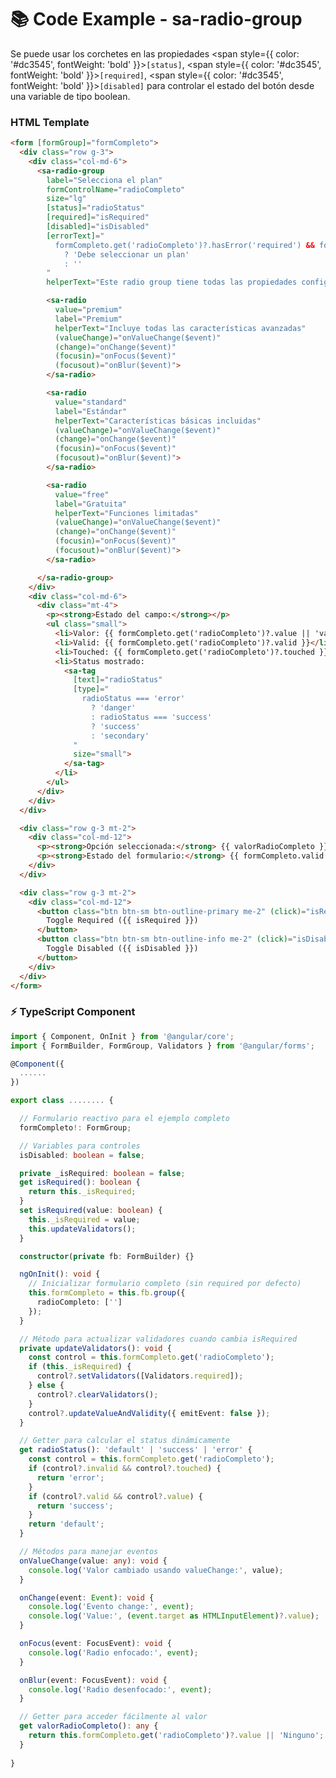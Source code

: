 
<Meta title="Componentes/Forms/Radio Group/Radio Group Example" />

# 📚 Code Example - sa-radio-group

Se puede usar los corchetes en las propiedades <span style={{ color: '#dc3545', fontWeight: 'bold' }}>`[status]`</span>, <span style={{ color: '#dc3545', fontWeight: 'bold' }}>`[required]`</span>, <span style={{ color: '#dc3545', fontWeight: 'bold' }}>`[disabled]`</span> para controlar el estado del botón desde una variable de tipo boolean.

### HTML Template
```html
<form [formGroup]="formCompleto">
  <div class="row g-3">
    <div class="col-md-6">
      <sa-radio-group
        label="Selecciona el plan"
        formControlName="radioCompleto"
        size="lg"
        [status]="radioStatus"
        [required]="isRequired"
        [disabled]="isDisabled"
        [errorText]="
          formCompleto.get('radioCompleto')?.hasError('required') && formCompleto.get('radioCompleto')?.touched
            ? 'Debe seleccionar un plan'
            : ''
        "
        helperText="Este radio group tiene todas las propiedades configuradas con status dinámico">

        <sa-radio
          value="premium"
          label="Premium"
          helperText="Incluye todas las características avanzadas"
          (valueChange)="onValueChange($event)"
          (change)="onChange($event)"
          (focusin)="onFocus($event)"
          (focusout)="onBlur($event)">
        </sa-radio>

        <sa-radio
          value="standard"
          label="Estándar"
          helperText="Características básicas incluidas"
          (valueChange)="onValueChange($event)"
          (change)="onChange($event)"
          (focusin)="onFocus($event)"
          (focusout)="onBlur($event)">
        </sa-radio>

        <sa-radio
          value="free"
          label="Gratuita"
          helperText="Funciones limitadas"
          (valueChange)="onValueChange($event)"
          (change)="onChange($event)"
          (focusin)="onFocus($event)"
          (focusout)="onBlur($event)">
        </sa-radio>

      </sa-radio-group>
    </div>
    <div class="col-md-6">
      <div class="mt-4">
        <p><strong>Estado del campo:</strong></p>
        <ul class="small">
          <li>Valor: {{ formCompleto.get('radioCompleto')?.value || 'vacío' }}</li>
          <li>Valid: {{ formCompleto.get('radioCompleto')?.valid }}</li>
          <li>Touched: {{ formCompleto.get('radioCompleto')?.touched }}</li>
          <li>Status mostrado:
            <sa-tag
              [text]="radioStatus"
              [type]="
                radioStatus === 'error'
                  ? 'danger'
                  : radioStatus === 'success'
                  ? 'success'
                  : 'secondary'
              "
              size="small">
            </sa-tag>
          </li>
        </ul>
      </div>
    </div>
  </div>

  <div class="row g-3 mt-2">
    <div class="col-md-12">
      <p><strong>Opción seleccionada:</strong> {{ valorRadioCompleto }}</p>
      <p><strong>Estado del formulario:</strong> {{ formCompleto.valid ? 'Válido' : 'Inválido' }}</p>
    </div>
  </div>

  <div class="row g-3 mt-2">
    <div class="col-md-12">
      <button class="btn btn-sm btn-outline-primary me-2" (click)="isRequired = !isRequired">
        Toggle Required ({{ isRequired }})
      </button>
      <button class="btn btn-sm btn-outline-info me-2" (click)="isDisabled = !isDisabled">
        Toggle Disabled ({{ isDisabled }})
      </button>
    </div>
  </div>
</form>
```

### ⚡ TypeScript Component

```typescript
import { Component, OnInit } from '@angular/core';
import { FormBuilder, FormGroup, Validators } from '@angular/forms';

@Component({
  ......
})

export class ........ {

  // Formulario reactivo para el ejemplo completo
  formCompleto!: FormGroup;

  // Variables para controles
  isDisabled: boolean = false;

  private _isRequired: boolean = false;
  get isRequired(): boolean {
    return this._isRequired;
  }
  set isRequired(value: boolean) {
    this._isRequired = value;
    this.updateValidators();
  }

  constructor(private fb: FormBuilder) {}

  ngOnInit(): void {
    // Inicializar formulario completo (sin required por defecto)
    this.formCompleto = this.fb.group({
      radioCompleto: ['']
    });
  }

  // Método para actualizar validadores cuando cambia isRequired
  private updateValidators(): void {
    const control = this.formCompleto.get('radioCompleto');
    if (this._isRequired) {
      control?.setValidators([Validators.required]);
    } else {
      control?.clearValidators();
    }
    control?.updateValueAndValidity({ emitEvent: false });
  }

  // Getter para calcular el status dinámicamente
  get radioStatus(): 'default' | 'success' | 'error' {
    const control = this.formCompleto.get('radioCompleto');
    if (control?.invalid && control?.touched) {
      return 'error';
    }
    if (control?.valid && control?.value) {
      return 'success';
    }
    return 'default';
  }

  // Métodos para manejar eventos
  onValueChange(value: any): void {
    console.log('Valor cambiado usando valueChange:', value);
  }

  onChange(event: Event): void {
    console.log('Evento change:', event);
    console.log('Value:', (event.target as HTMLInputElement)?.value);
  }

  onFocus(event: FocusEvent): void {
    console.log('Radio enfocado:', event);
  }

  onBlur(event: FocusEvent): void {
    console.log('Radio desenfocado:', event);
  }

  // Getter para acceder fácilmente al valor
  get valorRadioCompleto(): any {
    return this.formCompleto.get('radioCompleto')?.value || 'Ninguno';
  }
  
}
```
